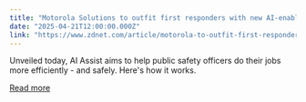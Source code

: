 ```yaml
---
title: "Motorola Solutions to outfit first responders with new AI-enabled body cameras"
date: "2025-04-21T12:00:00.000Z"
link: "https://www.zdnet.com/article/motorola-to-outfit-first-responders-with-new-ai-enabled-body-cameras/"
---
```


Unveiled today, AI Assist aims to help public safety officers do their jobs more efficiently - and safely. Here's how it works.

[Read more](https://www.zdnet.com/article/motorola-to-outfit-first-responders-with-new-ai-enabled-body-cameras/)
